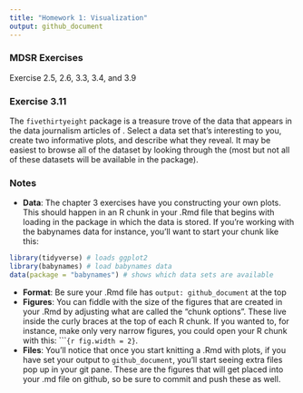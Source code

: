 ```yaml
---
title: "Homework 1: Visualization"
output: github_document
---
```


### MDSR Exercises

Exercise 2.5, 2.6, 3.3, 3.4, and 3.9

### Exercise 3.11

The `fivethirtyeight` package is a treasure trove of the data that appears in the
data journalism articles of \texttt{fivethirtyeight.com}. Select a data set that's
interesting to you, create two informative plots, and describe what they reveal. It 
may be easiest to browse all of the dataset by looking through the \href{https://github.com/fivethirtyeight/data}{github repository} (most but not all of these datasets will be available in the package).

### Notes

- **Data**: The chapter 3 exercises have you constructing your own plots. This should 
happen in an R chunk in your .Rmd file that begins with loading in the package
in which the data is stored. If you're working with the babynames data for instance,
you'll want to start your chunk like this:

```r
library(tidyverse) # loads ggplot2
library(babynames) # load babynames data
data(package = "babynames") # shows which data sets are available
```
- **Format**: Be sure your .Rmd file has `output: github_document` at the top
- **Figures**: You can fiddle with the size of the figures that are created in your
.Rmd by adjusting what are called the "chunk options". These live inside the curly 
braces at the top of each R chunk. If you wanted to, for instance, make only very narrow
figures, you could open your R chunk with this: ````{r fig.width = 2}`.
- **Files**: You'll notice that once you start knitting a .Rmd with plots, if
you have set your output to `github_document`, you'll start seeing extra files pop up
in your git pane. These are the figures that will get placed into your .md file on
github, so be sure to commit and push these as well.

